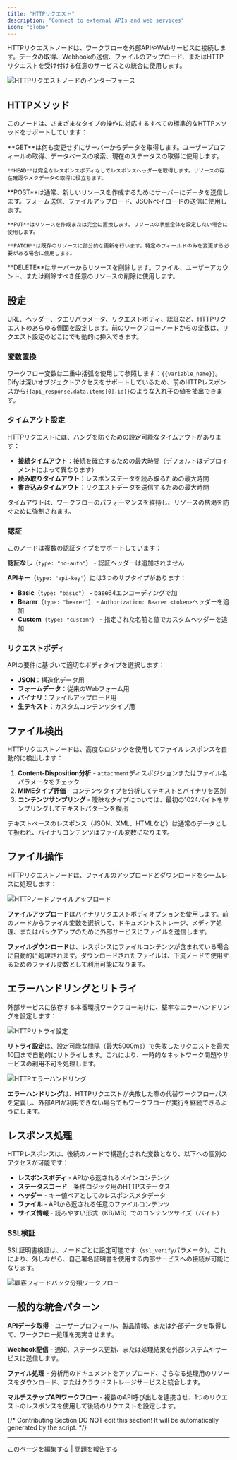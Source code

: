```yaml
---
title: "HTTPリクエスト"
description: "Connect to external APIs and web services"
icon: "globe"
---
```


HTTPリクエストノードは、ワークフローを外部APIやWebサービスに接続します。データの取得、Webhookの送信、ファイルのアップロード、またはHTTPリクエストを受け付ける任意のサービスとの統合に使用します。

<Frame caption="HTTPリクエストノードの設定">
  <img src="https://assets-docs.dify.ai/dify-enterprise-mintlify/en/guides/workflow/node/07c5e952eb4c9d6a32d0b7c2d855d4a5.png" alt="HTTPリクエストノードのインターフェース" />
</Frame>

## HTTPメソッド

このノードは、さまざまなタイプの操作に対応するすべての標準的なHTTPメソッドをサポートしています：

<Tabs>
  <Tab title="データ取得">
    **GET**は何も変更せずにサーバーからデータを取得します。ユーザープロフィールの取得、データベースの検索、現在のステータスの取得に使用します。
    
    **HEAD**は完全なレスポンスボディなしでレスポンスヘッダーを取得します。リソースの存在確認やメタデータの取得に役立ちます。
  </Tab>
  
  <Tab title="データ送信">
    **POST**は通常、新しいリソースを作成するためにサーバーにデータを送信します。フォーム送信、ファイルアップロード、JSONペイロードの送信に使用します。
    
    **PUT**はリソースを作成または完全に置換します。リソースの状態全体を設定したい場合に使用します。
    
    **PATCH**は既存のリソースに部分的な更新を行います。特定のフィールドのみを変更する必要がある場合に使用します。
  </Tab>
  
  <Tab title="リソース管理">
    **DELETE**はサーバーからリソースを削除します。ファイル、ユーザーアカウント、または削除すべき任意のリソースの削除に使用します。
  </Tab>
</Tabs>

## 設定

URL、ヘッダー、クエリパラメータ、リクエストボディ、認証など、HTTPリクエストのあらゆる側面を設定します。前のワークフローノードからの変数は、リクエスト設定のどこにでも動的に挿入できます。

### 変数置換

ワークフロー変数は二重中括弧を使用して参照します：`{{variable_name}}`。Difyは深いオブジェクトアクセスをサポートしているため、前のHTTPレスポンスから`{{api_response.data.items[0].id}}`のような入れ子の値を抽出できます。

### タイムアウト設定

HTTPリクエストには、ハングを防ぐための設定可能なタイムアウトがあります：
- **接続タイムアウト**：接続を確立するための最大時間（デフォルトはデプロイメントによって異なります）
- **読み取りタイムアウト**：レスポンスデータを読み取るための最大時間
- **書き込みタイムアウト**：リクエストデータを送信するための最大時間

タイムアウトは、ワークフローのパフォーマンスを維持し、リソースの枯渇を防ぐために強制されます。

### 認証

このノードは複数の認証タイプをサポートしています：

**認証なし**（`type: "no-auth"`） - 認証ヘッダーは追加されません

**APIキー**（`type: "api-key"`）には3つのサブタイプがあります：
- **Basic**（`type: "basic"`） - base64エンコーディングで加
- **Bearer**（`type: "bearer"`） - `Authorization: Bearer <token>`ヘッダーを追加
- **Custom**（`type: "custom"`） - 指定された名前と値でカスタムヘッダーを追加

### リクエストボディ

APIの要件に基づいて適切なボディタイプを選択します：

- **JSON**：構造化データ用
- **フォームデータ**：従来のWebフォーム用
- **バイナリ**：ファイルアップロード用
- **生テキスト**：カスタムコンテンツタイプ用

## ファイル検出

HTTPリクエストノードは、高度なロジックを使用してファイルレスポンスを自動的に検出します：

1. **Content-Disposition分析** - `attachment`ディスポジションまたはファイル名パラメータをチェック
2. **MIMEタイプ評価** - コンテンツタイプを分析してテキストとバイナリを区別
3. **コンテンツサンプリング** - 曖昧なタイプについては、最初の1024バイトをサンプリングしてテキストパターンを検出

テキストベースのレスポンス（JSON、XML、HTMLなど）は通常のデータとして扱われ、バイナリコンテンツはファイル変数になります。

## ファイル操作

HTTPリクエストノードは、ファイルのアップロードとダウンロードをシームレスに処理します：

<Frame caption="ファイルアップロード設定の例">
  <img src="https://assets-docs.dify.ai/dify-enterprise-mintlify/en/guides/workflow/node/1f2e33cf7bed33096b5aee145006193d.png" alt="HTTPノードファイルアップロード" />
</Frame>

**ファイルアップロード**はバイナリリクエストボディオプションを使用します。前のノードからファイル変数を選択して、ドキュメントストレージ、メディア処理、またはバックアップのために外部サービスにファイルを送信します。

**ファイルダウンロード**は、レスポンスにファイルコンテンツが含まれている場合に自動的に処理されます。ダウンロードされたファイルは、下流ノードで使用するためのファイル変数として利用可能になります。

## エラーハンドリングとリトライ

外部サービスに依存する本番環境ワークフロー向けに、堅牢なエラーハンドリングを設定します：

<Frame caption="HTTPリトライ設定">
  <img src="https://assets-docs.dify.ai/2024/12/2e7c6080c0875e31a074c2a9a4543797.png" alt="HTTPリトライ設定" />
</Frame>

**リトライ設定**は、設定可能な間隔（最大5000ms）で失敗したリクエストを最大10回まで自動的にリトライします。これにより、一時的なネットワーク問題やサービスの利用不可を処理します。

<Frame caption="HTTPエラーハンドリングオプション">
  <img src="https://assets-docs.dify.ai/2024/12/91daa86d9770390ab2a41d6d0b6ed1e7.png" alt="HTTPエラーハンドリング" />
</Frame>

**エラーハンドリング**は、HTTPリクエストが失敗した際の代替ワークフローパスを定義し、外部APIが利用できない場合でもワークフローが実行を継続できるようにします。

## レスポンス処理

HTTPレスポンスは、後続のノードで構造化された変数となり、以下への個別のアクセスが可能です：

- **レスポンスボディ** - APIから返されるメインコンテンツ
- **ステータスコード** - 条件ロジック用のHTTPステータス
- **ヘッダー** - キー値ペアとしてのレスポンスメタデータ
- **ファイル** - APIから返される任意のファイルコンテンツ
- **サイズ情報** - 読みやすい形式（KB/MB）でのコンテンツサイズ（バイト）

### SSL検証

SSL証明書検証は、ノードごとに設定可能です（`ssl_verify`パラメータ）。これにより、外しながら、自己署名証明書を使用する内部サービスへの接続が可能になります。

<Frame caption="動的API統合のワークフロー例">
  <img src="https://assets-docs.dify.ai/dify-enterprise-mintlify/en/guides/workflow/node/090975269f8998f906c5636dde8d9540.png" alt="顧客フィードバック分類ワークフロー" />
</Frame>

## 一般的な統合パターン

**APIデータ取得** - ユーザープロフィール、製品情報、または外部データを取得して、ワークフロー処理を充実させます。

**Webhook配信** - 通知、ステータス更新、または処理結果を外部システムやサービスに送信します。

**ファイル処理** - 分析用のドキュメントをアップロード、さらなる処理用のリソースをダウンロード、またはクラウドストレージサービスと統合します。

**マルチステップAPIワークフロー** - 複数のAPI呼び出しを連携させ、1つのリクエストのレスポンスを使用して後続のリクエストを設定します。

{/*
Contributing Section
DO NOT edit this section!
It will be automatically generated by the script.
*/}

---

[このページを編集する](https://github.com/langgenius/dify-docs/edit/main/ja-jp/documja-jptation/pages/nodes/http-request.mdx) | [問題を報告する](https://github.com/langgenius/dify-docs/issues/new?template=docs.yml)

